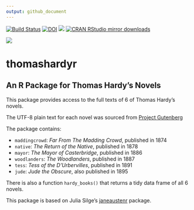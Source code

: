 ```yaml
---
output: github_document
---
```


[![Build Status](https://travis-ci.org/MHenderson/thomashardyr.svg?branch=master)](https://travis-ci.org/MHenderson/thomashardyr)
[![DOI](https://zenodo.org/badge/56910697.svg)](https://zenodo.org/badge/latestdoi/56910697)
[![](http://www.r-pkg.org/badges/version/thomashardyr)](http://www.r-pkg.org/pkg/thomashardyr)
[![CRAN RStudio mirror downloads](http://cranlogs.r-pkg.org/badges/thomashardyr)](http://www.r-pkg.org/pkg/thomashardyr)

![](hardy.jpg)

# thomashardyr

## An R Package for Thomas Hardy's Novels

This package provides access to the full texts of 6 of Thomas Hardy's novels.

The UTF-8 plain text for each novel was sourced from
[Project Gutenberg](https://www.gutenberg.org/)

The package contains:

* `maddingcrowd`:  *Far From The Madding Crowd*, published in 1874
* `native`:  *The Return of the Native*, published in 1878
* `mayor`:  *The Mayor of Casterbridge*, published in 1886
* `woodlanders`:  *The Woodlanders*, published in 1887
* `tess`:  *Tess of the D'Urbervilles*, published in 1891
* `jude`:  *Jude the Obscure*, also published in 1895

There is also a function `hardy_books()` that returns a tidy data frame of all 6 novels.

This package is based on Julia Silge's [janeaustenr](https://github.com/juliasilge/janeaustenr)
package.
